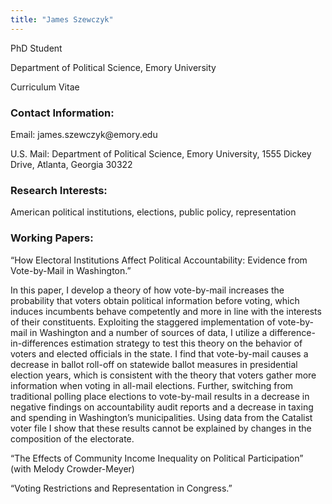 ```yaml
---
title: "James Szewczyk"
---
```


PhD Student

Department of Political Science, Emory University 

Curriculum Vitae 

### Contact Information: 

Email: james.szewczyk@emory.edu

U.S. Mail:
Department of Political Science,
Emory University,
1555 Dickey Drive,
Atlanta, Georgia 30322



### Research Interests:

American political institutions, elections, public policy, representation  

### Working Papers: 

"How Electoral Institutions Affect Political Accountability: Evidence from Vote-by-Mail in Washington."

In this paper, I develop a theory of how vote-by-mail increases the probability that voters obtain political information before voting, which induces incumbents behave competently and more in line with the interests of their constituents. Exploiting the staggered implementation of vote-by-mail in Washington and a number of sources of data, I utilize a difference-in-differences estimation strategy to test this theory on the behavior of voters and elected officials in the state. I find that vote-by-mail causes a decrease in ballot roll-off on statewide ballot measures in presidential election years, which is consistent with the theory that voters gather more information when voting in all-mail elections. Further, switching from traditional polling place elections to vote-by-mail results in a decrease in negative findings on accountability audit reports and a decrease in taxing and spending in Washington's municipalities. Using data from the Catalist voter file I show that these results cannot be explained by changes in the composition of the electorate.

"The Effects of Community Income Inequality on Political Participation" (with Melody Crowder-Meyer)

"Voting Restrictions and Representation in Congress."
